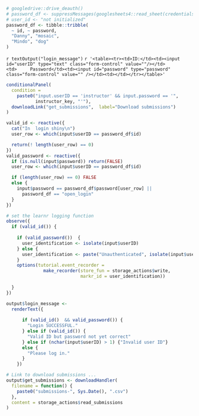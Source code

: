 ```r
# googledrive::drive_deauth()
# password_df <- suppressMessages(googlesheets4::read_sheet(credentials))
# user_id <- "not initialized"
password_df <- tibble::tribble(
  ~ id, ~ password,
  "Danny", "mosaic",
  "Mindo", "dog"
)
```


`r textOutput("login_message")`
`r '<table><tr><td>ID:</td><td><input id="userID" type="text" class="form-control" value=""/></td><td>     Password</td><td><input id="password" type="password" class="form-control" value="" /></td><td></td></tr></table>'`


```r
conditionalPanel(
  condition =
    paste0("input.userID == 'instructor' && input.password == '", 
           instructor_key, "'"),
  downloadLink("get_submissions",  label="Download submissions")
)
```

```r
valid_id <- reactive({
  cat("In  login shiny\n")
  user_row <- which(input$userID == password_df$id)

  return(! length(user_row) == 0)
})
valid_password <- reactive({
  if (is.null(input$password)) return(FALSE)
  user_row <- which(input$userID == password_df$id)

  if (length(user_row) == 0) FALSE
  else {
    input$password == password_df$password[user_row] ||
      password_df == "open_login"
  }
})

# set the learnr logging function
observe({
  if (valid_id()) {
    
    if (valid_password())  {
      user_identification <- isolate(input$userID)
    } else {
      user_identification <- paste("Unauthenticated", isolate(input$userID))
    }
    options(tutorial.event_recorder =
              make_recorder(store_fun = storage_actions$write,
                            markr_id = user_identification))
            
  }
})

output$login_message <-
  renderText({ 
  
      if (valid_id()  && valid_password()) {
        "Login SUCCESSFUL."
      } else if (valid_id()) {
        "Valid ID but password not yet correct"
      } else if (nchar(input$userID) > 1) {"Invalid user ID"}
      else {
        "Please log in."
      }
    })

# Link to download submissions ...
output$get_submissions <- downloadHandler(
  filename = function() {
    paste0("submissions-", Sys.Date(), ".csv")
  },
  content = storage_actions$read_submissions
)
```

